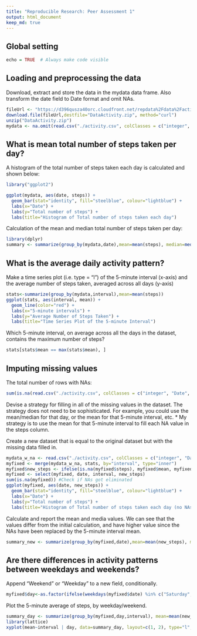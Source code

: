 ```yaml
---
title: "Reproducible Research: Peer Assessment 1"
output: html_document
keep_md: true
---
```


## Global setting
```r
echo = TRUE  # Always make code visible
```

## Loading and preprocessing the data

Download, extract and store the data in the mydata data frame. Also transform the date field to Date format and omit NAs.

```r
fileUrl <- "https://d396qusza40orc.cloudfront.net/repdata%2Fdata%2Factivity.zip"
download.file(fileUrl,destfile="DataActivity.zip", method="curl")
unzip("DataActivity.zip")
mydata <- na.omit(read.csv("./activity.csv", colClasses = c("integer", "Date", "integer")))
```

## What is mean total number of steps taken per day?

A histogram of the total number of steps taken each day is calculated and shown below:
```r
library("ggplot2")

ggplot(mydata, aes(date, steps)) + 
  geom_bar(stat="identity", fill="steelblue", colour="lightblue") + 
  labs(x="Date") + 
  labs(y="Total number of steps") + 
  labs(title="Histogram of Total number of steps taken each day")
```

Calculation of the mean and median total number of steps taken per day:

```r
library(dplyr)
summary <- summarize(group_by(mydata,date),mean=mean(steps), median=median(steps))
```

## What is the average daily activity pattern?

Make a time series plot (i.e. type = "l") of the 5-minute interval (x-axis) and the average number of steps taken, averaged across all days (y-axis)

```r
stats<-summarize(group_by(mydata,interval),mean=mean(steps))
ggplot(stats, aes(interval, mean)) + 
  geom_line(color="red") + 
  labs(x="5-minute intervals") + 
  labs(y="Average Number of Steps Taken") + 
  labs(title="Time Series Plot of the 5-minute Interval")
```

Which 5-minute interval, on average across all the days in the dataset, contains the maximum number of steps?

```r
stats[stats$mean == max(stats$mean), ]
```

## Imputing missing values

The total number of rows with NAs:

```r
sum(is.na(read.csv("./activity.csv", colClasses = c("integer", "Date", "integer"))))
```

Devise a strategy for filling in all of the missing values in the dataset. The strategy does not need to be sophisticated. For example, you could use the mean/median for that day, or the mean for that 5-minute interval, etc.
* My strategy is to use the mean for that 5-minute interval to fill each NA value in the steps column.

Create a new dataset that is equal to the original dataset but with the missing data filled in.

```r
mydata_w_na <- read.csv("./activity.csv", colClasses = c("integer", "Date", "integer"))
myfixed <- merge(mydata_w_na, stats, by="interval", type="inner")
myfixed$new_steps <- ifelse(is.na(myfixed$steps), myfixed$mean, myfixed$steps)
myfixed <- select(myfixed, date, interval, new_steps)
sum(is.na(myfixed)) #Check if NAs got eliminated
ggplot(myfixed, aes(date, new_steps)) + 
  geom_bar(stat="identity", fill="steelblue", colour="lightblue") + 
  labs(x="Date") + 
  labs(y="Total number of steps") + 
  labs(title="Histogram of Total number of steps taken each day (no NAs)")
```

Calculate and report the mean and media values. We can see that the values differ from the initial calculation, and have higher value since the NAs have been replaced by the 5-minute interval mean.

```r
summary_new <- summarize(group_by(myfixed,date),mean=mean(new_steps), median=median(new_steps))
```

## Are there differences in activity patterns between weekdays and weekends?

Append "Weekend" or "Weekday" to a new field, conditionally.

```r
myfixed$day<-as.factor(ifelse(weekdays(myfixed$date) %in% c("Saturday","Sunday"),"Weekend","Weekday"))
```

Plot the 5-minute average of steps, by weekday/weekend.

```r
summary_day <- summarize(group_by(myfixed,day,interval), mean=mean(new_steps))
library(lattice)
xyplot(mean~interval | day, data=summary_day, layout=c(1, 2), type="l", xlab="Interval", ylab="Number of steps", group=day)
```